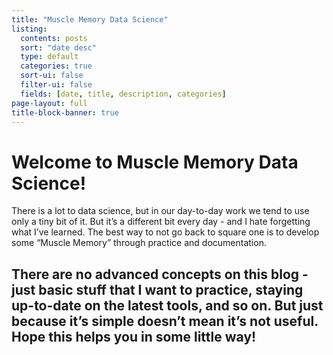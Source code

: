 ```yaml
---
title: "Muscle Memory Data Science"
listing:
  contents: posts
  sort: "date desc"
  type: default
  categories: true
  sort-ui: false
  filter-ui: false
  fields: [date, title, description, categories]
page-layout: full
title-block-banner: true
---
```


# Welcome to Muscle Memory Data Science!

There is a lot to data science, but in our day-to-day work we tend to use only a tiny bit of it. But it's a different bit every day - and I hate forgetting what I've learned. The best way to not go back to square one is to develop some "Muscle Memory" through practice and documentation.

There are no advanced concepts on this blog - just basic stuff that I want to practice, staying up-to-date on the latest tools, and so on. But just because it's simple doesn't mean it's not useful. Hope this helps you in some little way!
---
